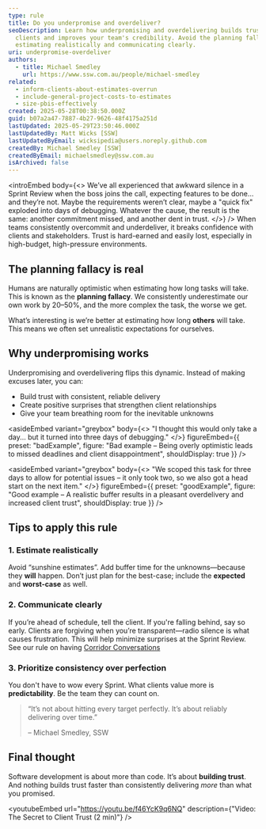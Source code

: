 ```yaml
---
type: rule
title: Do you underpromise and overdeliver?
seoDescription: Learn how underpromising and overdelivering builds trust with
  clients and improves your team's credibility. Avoid the planning fallacy by
  estimating realistically and communicating clearly.
uri: underpromise-overdeliver
authors:
  - title: Michael Smedley
    url: https://www.ssw.com.au/people/michael-smedley
related:
  - inform-clients-about-estimates-overrun
  - include-general-project-costs-to-estimates
  - size-pbis-effectively
created: 2025-05-28T00:38:50.000Z
guid: b07a2a47-7887-4b27-9626-48f4175a251d
lastUpdated: 2025-05-29T23:50:46.000Z
lastUpdatedBy: Matt Wicks [SSW]
lastUpdatedByEmail: wicksipedia@users.noreply.github.com
createdBy: Michael Smedley [SSW]
createdByEmail: michaelsmedley@ssw.com.au
isArchived: false
---
```


<introEmbed
  body={<>
We’ve all experienced that awkward silence in a Sprint Review when the boss joins the call, expecting features to be done... and they’re not. Maybe the requirements weren’t clear, maybe a "quick fix" exploded into days of debugging. Whatever the cause, the result is the same: another commitment missed, and another dent in trust.
  </>}
/>
When teams consistently overcommit and underdeliver, it breaks confidence with clients and stakeholders. Trust is hard-earned and easily lost, especially in high-budget, high-pressure environments.

## The planning fallacy is real

Humans are naturally optimistic when estimating how long tasks will take. This is known as the **planning fallacy**. We consistently underestimate our own work by 20–50%, and the more complex the task, the worse we get.

What’s interesting is we’re better at estimating how long **others** will take. This means we often set unrealistic expectations for ourselves.

## Why underpromising works

Underpromising and overdelivering flips this dynamic. Instead of making excuses later, you can:

* Build trust with consistent, reliable delivery
* Create positive surprises that strengthen client relationships
* Give your team breathing room for the inevitable unknowns


<asideEmbed
  variant="greybox"
  body={<>
    "I thought this would only take a day... but it turned into three days of debugging."
  </>}
  figureEmbed={{
    preset: "badExample",
    figure: "Bad example – Being overly optimistic leads to missed deadlines and client disappointment",
    shouldDisplay: true
  }}
/>



<asideEmbed
  variant="greybox"
  body={<>
    "We scoped this task for three days to allow for potential issues – it only took two, so we also got a head start on the next item."
  </>}
  figureEmbed={{
    preset: "goodExample",
    figure: "Good example – A realistic buffer results in a pleasant overdelivery and increased client trust",
    shouldDisplay: true
  }}
/>


## Tips to apply this rule

### 1. Estimate realistically

Avoid “sunshine estimates”. Add buffer time for the unknowns—because they **will** happen. Don’t just plan for the best-case; include the **expected** and **worst-case** as well.

### 2. Communicate clearly

If you’re ahead of schedule, tell the client. If you're falling behind, say so early. Clients are forgiving when you’re transparent—radio silence is what causes frustration. This will help minimize surprises at the Sprint Review. See our rule on having [Corridor Conversations](/corridor-conversations)

### 3. Prioritize consistency over perfection

You don't have to wow every Sprint. What clients value more is **predictability**. Be the team they can count on.

> “It’s not about hitting every target perfectly. It’s about reliably delivering over time.”
>
> – Michael Smedley, SSW

## Final thought

Software development is about more than code. It’s about **building trust**. And nothing builds trust faster than consistently delivering *more* than what you promised.


<youtubeEmbed url="https://youtu.be/f46YcK9q6NQ" description={"Video: The Secret to Client Trust (2 min)"} />
